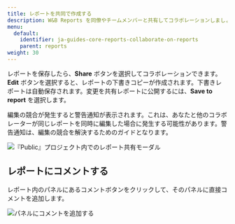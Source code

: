 ---
title: レポートを共同で作成する
description: W&B Reports を同僚やチームメンバーと共有してコラボレーションしましょう。
menu:
  default:
    identifier: ja-guides-core-reports-collaborate-on-reports
    parent: reports
weight: 30
---

レポートを保存したら、**Share** ボタンを選択してコラボレーションできます。**Edit** ボタンを選択すると、レポートの下書きコピーが作成されます。下書きレポートは自動保存されます。変更を共有レポートに公開するには、**Save to report** を選択します。

編集の競合が発生すると警告通知が表示されます。これは、あなたと他のコラボレーターが同じレポートを同時に編集した場合に発生する可能性があります。警告通知は、編集の競合を解決するためのガイドとなります。

<Frame>
    <img src="/images/reports/share-report.gif" alt="『Public』プロジェクト内でのレポート共有モーダル" max-width="90%"  />
</Frame>

## レポートにコメントする

レポート内のパネルにあるコメントボタンをクリックして、そのパネルに直接コメントを追加します。

<Frame>
    <img src="/images/reports/demo_comment_on_panels_in_reports.gif" alt="パネルにコメントを追加する"  />
</Frame>